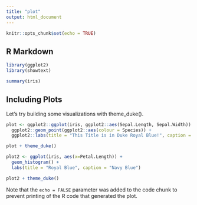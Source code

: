 ```yaml
---
title: "plot"
output: html_document
---
```


```r
knitr::opts_chunk$set(echo = TRUE)
```

## R Markdown

```r
library(ggplot2)
library(showtext)
```


```r
summary(iris)
```

## Including Plots

Let's try building some visualizations with theme_duke().

```r
plot <- ggplot2::ggplot(iris, ggplot2::aes(Sepal.Length, Sepal.Width)) +
  ggplot2::geom_point(ggplot2::aes(colour = Species)) +
  ggplot2::labs(title = "This Title is in Duke Royal Blue!", caption = "This caption is in Duke Navy Blue!", x = "This is copper!", y = "This is Persimmon!")

plot + theme_duke()
```

```r
plot2 <- ggplot(iris, aes(x=Petal.Length)) +
  geom_histogram() +
  labs(title = "Royal Blue", caption = "Navy Blue")

plot2 + theme_duke()
```


Note that the `echo = FALSE` parameter was added to the code chunk to prevent printing of the R code that generated the plot.
